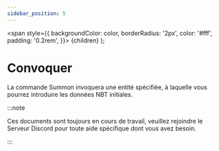 ```yaml
---
sidebar_position: 5
---
```

  <span
    style={{
      backgroundColor: color,
      borderRadius: '2px',
      color: '#fff',
      padding: '0.2rem',
    }}>
    {children}
  </span>
);

# Convoquer

La commande Summon invoquera une entité spécifiée, à laquelle vous pourrez introduire les données NBT initiales.

:::note

Ces documents sont toujours en cours de travail, veuillez rejoindre le <Link to="https://discord.datapackhub.net/">Serveur Discord</Link> pour toute aide spécifique dont vous avez besoin.

:::